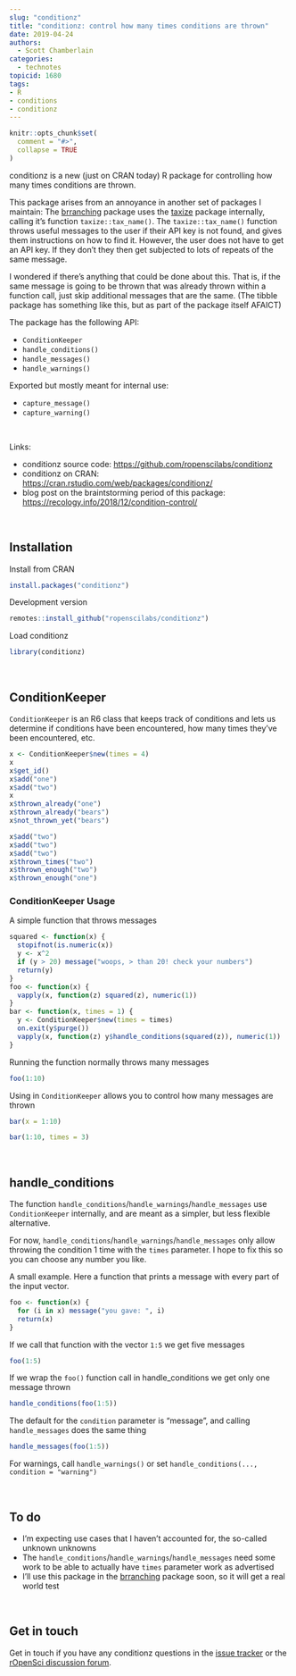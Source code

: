 ```yaml
---
slug: "conditionz"
title: "conditionz: control how many times conditions are thrown"
date: 2019-04-24
authors:
  - Scott Chamberlain
categories:
  - technotes
topicid: 1680
tags:
- R
- conditions
- conditionz
---
```


```r
knitr::opts_chunk$set(
  comment = "#>",
  collapse = TRUE
)
```

conditionz is a new (just on CRAN today) R package for controlling how many times conditions are thrown.

This package arises from an annoyance in another set of packages I maintain: The [brranching][] package uses
the [taxize][] package internally, calling it’s function `taxize::tax_name()`. The `taxize::tax_name()` function
throws useful messages to the user if their API key is not found, and gives them instructions
on how to find it. However, the user does not have to get an API key. If they don’t they then get subjected to
lots of repeats of the same message.

I wondered if there’s anything that could be done about this. That is, if the same message is going to be
thrown that was already thrown within a function call, just skip additional messages that are the same.
(The tibble package has something like this, but as part of the package itself AFAICT)

The package has the following API:

- `ConditionKeeper`
- `handle_conditions()`
- `handle_messages()`
- `handle_warnings()`

Exported but mostly meant for internal use:

- `capture_message()`
- `capture_warning()`

<br>

Links:

* conditionz source code: <https://github.com/ropenscilabs/conditionz>
* conditionz on CRAN: <https://cran.rstudio.com/web/packages/conditionz/>
* blog post on the braintstorming period of this package: <https://recology.info/2018/12/condition-control/>


<br>

## Installation

Install from CRAN

```r
install.packages("conditionz")
```

Development version

```r
remotes::install_github("ropenscilabs/conditionz")
```

Load conditionz

```r
library(conditionz)
```

<br>

## ConditionKeeper

`ConditionKeeper` is an R6 class that keeps track of conditions and lets
us determine if conditions have been encountered, how many times they've 
been encountered, etc.

```r
x <- ConditionKeeper$new(times = 4)
x
x$get_id()
x$add("one")
x$add("two")
x
x$thrown_already("one")
x$thrown_already("bears")
x$not_thrown_yet("bears")

x$add("two")
x$add("two")
x$add("two")
x$thrown_times("two")
x$thrown_enough("two")
x$thrown_enough("one")
```

### ConditionKeeper Usage

A simple function that throws messages

```r
squared <- function(x) {
  stopifnot(is.numeric(x))
  y <- x^2
  if (y > 20) message("woops, > than 20! check your numbers")
  return(y)
}
foo <- function(x) {
  vapply(x, function(z) squared(z), numeric(1))
}
bar <- function(x, times = 1) {
  y <- ConditionKeeper$new(times = times)
  on.exit(y$purge())
  vapply(x, function(z) y$handle_conditions(squared(z)), numeric(1))
}
```

Running the function normally throws many messages

```r
foo(1:10)
```

Using in `ConditionKeeper` allows you to control how many messages
are thrown

```r
bar(x = 1:10)
```

```r
bar(1:10, times = 3)
```

<br>

## handle_conditions

The function `handle_conditions`/`handle_warnings`/`handle_messages` use 
`ConditionKeeper` internally, and are meant as a simpler, but less flexible
alternative.

For now, `handle_conditions`/`handle_warnings`/`handle_messages` only allow 
throwing the condition 1 time with the `times` parameter. I hope to fix this 
so you can choose any number you like. 

A small example. Here a function that prints a message with every part of the
input vector.

```r
foo <- function(x) {
  for (i in x) message("you gave: ", i)
  return(x)
}
```

If we call that function with the vector `1:5` we get five messages

```r
foo(1:5)
```

If we wrap the `foo()` function call in handle_conditions we get only 
one message thrown

```r
handle_conditions(foo(1:5))
```

The default for the `condition` parameter is "message", and calling `handle_messages`
does the same thing

```r
handle_messages(foo(1:5))
```

For warnings, call `handle_warnings()` or set `handle_conditions(..., condition = "warning")`


<br>

## To do

- I'm expecting use cases that I haven't accounted for, the so-called unknown unknowns
- The `handle_conditions`/`handle_warnings`/`handle_messages` need some work to be able
to actually have `times` parameter work as advertised
- I'll use this package in the [brranching][] package soon, so it will get a real world
test

<br>

## Get in touch

Get in touch if you have any conditionz questions in the 
[issue tracker](https://github.com/ropenscilabs/conditionz/issues) or the 
[rOpenSci discussion forum](https://discuss.ropensci.org/).


[conditionz]: https://github.com/ropenscilabs/conditionz
[taxize]: https://github.com/ropensci/taxize
[brranching]: https://github.com/ropensci/brranching
